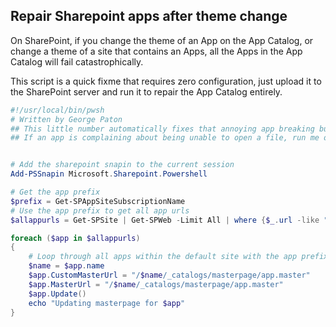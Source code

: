 ## Repair Sharepoint apps after theme change

On SharePoint, if you change the theme of an App on the App Catalog, or change a theme of a site that contains an Apps, all the Apps in the App Catalog will fail catastrophically.

This script is a quick fixme that requires zero configuration, just upload it to the SharePoint server and run it to repair the App Catalog entirely.

```powershell
#!/usr/local/bin/pwsh
# Written by George Paton
## This little number automatically fixes that annoying app breaking bug to do with themes
## If an app is complaining about being unable to open a file, run me on the SP server


# Add the sharepoint snapin to the current session
Add-PSSnapin Microsoft.Sharepoint.Powershell

# Get the app prefix
$prefix = Get-SPAppSiteSubscriptionName
# Use the app prefix to get all app urls
$allappurls = Get-SPSite | Get-SPWeb -Limit All | where {$_.url -like "http://$prefix*"}

foreach ($app in $allappurls)
{
    # Loop through all apps within the default site with the app prefix of $prefix
	$name = $app.name
	$app.CustomMasterUrl = "/$name/_catalogs/masterpage/app.master"
	$app.MasterUrl = "/$name/_catalogs/masterpage/app.master"
	$app.Update()
    echo "Updating masterpage for $app"
}
```
